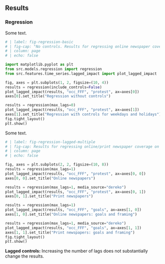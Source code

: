 ## Results

### Regression

Some text.

```python
# | label: fig-regression-basic
# | fig-cap: "No controls. Results for regressing online newspaper coverage on protest occurrence without any controls (left) and controlling for weekdays and holidays (right)."
# | column: page
# | echo: false

import matplotlib.pyplot as plt
from src.models.regression import regression
from src.features.time_series.lagged_impact import plot_lagged_impact

fig, axes = plt.subplots(1, 2, figsize=(10, 4))
results = regression(include_controls=False)
plot_lagged_impact(results, "occ_FFF", "protest", ax=axes[0])
axes[0].set_title("Regression without controls")

results = regression(max_lags=0)
plot_lagged_impact(results, "occ_FFF", "protest", ax=axes[1])
axes[1].set_title("Regression with controls for weekdays and holidays")
fig.tight_layout()
plt.show()
```

Some text.

```python
# | label: fig-regression-lagged-multiple
# | fig-cap: Results for regressing online/print newspaper coverage on protest occurrence, controlling for weekdays and holidays and lagged values of media coverage and protest occurrence (n_lags=1).
# | column: page
# | echo: false

fig, axes = plt.subplots(2, 2, figsize=(10, 8))
results = regression(max_lags=1)
plot_lagged_impact(results, "occ_FFF", "protest", ax=axes[0, 0])
axes[0, 0].set_title("Online newspapers")

results = regression(max_lags=1, media_source="dereko")
plot_lagged_impact(results, "occ_FFF", "protest", ax=axes[0, 1])
axes[0, 1].set_title("Print newspapers")

results = regression(max_lags=1)
plot_lagged_impact(results, "occ_FFF", "goals", ax=axes[1, 0])
axes[1, 0].set_title("Online newspapers: goals and framing")

results = regression(max_lags=1, media_source="dereko")
plot_lagged_impact(results, "occ_FFF", "goals", ax=axes[1, 1])
axes[1, 1].set_title("Print newspapers: goals and framing")
fig.tight_layout()
plt.show()
```

__Lagged controls:__ Increasing the number of lags does not substantially change the results.
